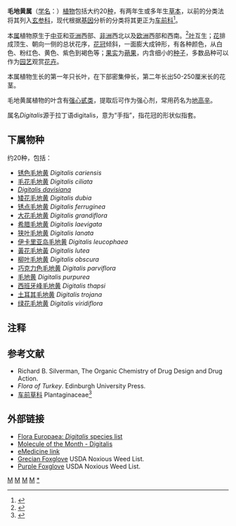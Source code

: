 {{Automatic Taxobox
| taxon = Digitalis
| authority = [[L.|L.]]
| image = Digitalis purpurea2.jpg
| image_caption = [[毛地黄|毛地黄]] （''Digitalis purpurea''） 
| subdivision_ranks = [[种|种]]
| subdivision = 参见正文
}}

'''毛地黄属'''（[[学名|学名]]：{{lang|la|''Digitalis''}}）[[植物|植物]]包括大约20[[种|种]]，有两年生或多年生[[草本|草本]]，以前的分类法将其列入[[玄参科|玄参科]]，现代根据[[基因|基因]]分析的分类将其更正为[[车前科|车前科]]<ref name="olmstead">{{Cite journal |last1=Olmstead |first1=R. G. |last2=de Pamphilis |first2=C. W. |last3=Wolfe |first3=A. D. |last4=Young |first4=N. D. |last5=Elisons |first5=W. J. |last6=Reeves |first6=P. A. |year=2001 |title=Disintegration of the Scrophulariaceae |journal=''[[美國植物學期刊|American Journal of Botany]]'' |volume=88 |issue=2 | pages = 348–361 |url=https://www.researchgate.net/publication/280820806 |doi=10.2307/2657024 |pmid=11222255 |jstor=2657024 |access-date=2020-11-28 |language=en }}</ref>。

本[[属|属]]植物原生于[[中亚|中亚]]和[[亚洲|亚洲]]西部、[[非洲|非洲]]西北以及[[欧洲|欧洲]]西部和西南。<ref name="Arkive">{{cite web |url=http://www.arkive.org/foxglove/digitalis-purpurea/range-and-habitat.html |title=Foxglove (''Digitalis purpurea'') |last=Anon |work=Arkive: images of life on Earth |publisher=Wildscreen |access-date=2010-05-06 |archive-url=https://web.archive.org/web/20100613180131/http://www.arkive.org/foxglove/digitalis-purpurea/range-and-habitat.html |archive-date=2010-06-13 |dead-url=yes |language=en }}</ref>[[叶|叶]]互生；[[花|花]]排成顶生、朝向一侧的总状花序，[[花冠|花冠]]倾斜，一面膨大成钟形，有各种颜色，从白色、粉红色、黄色、紫色到褐色等；[[果实|果实]]为[[蒴果|蒴果]]，内含细小的[[种子|种子]]，多数品种可以作为[[园艺|园艺]]观赏[[花卉|花卉]]。

本属植物生长的第一年只长叶，在下部密集伸长，第二年长出50-250厘米长的花茎。

毛地黄属植物的叶含有[[强心甙类|强心甙类]]，提取后可作为强心剂，常用药名为[[地高辛|地高辛]]。

属名''Digitalis''源于拉丁语digitalis，意为“手指”，指花冠的形状似指套。

==下属物种==
约20种，包括：
* [[锈色毛地黄|锈色毛地黄]] ''Digitalis cariensis''
* [[毛花毛地黄|毛花毛地黄]] ''Digitalis ciliata''
* ''[[Digitalis_davisiana|Digitalis davisiana]]''
* [[矮花毛地黄|矮花毛地黄]] ''Digitalis dubia''
* [[锈点毛地黄|锈点毛地黄]] ''Digitalis ferruginea''
* [[大花毛地黄|大花毛地黄]] ''Digitalis grandiflora''
* [[希腊毛地黄|希腊毛地黄]] ''Digitalis laevigata''
* [[狭叶毛地黄|狭叶毛地黄]] ''Digitalis lanata''
* [[伊卡里亚岛毛地黄|伊卡里亚岛毛地黄]] ''Digitalis leucophaea''
* [[黃花毛地黃|黃花毛地黃]] ''Digitalis lutea''
* [[柳叶毛地黄|柳叶毛地黄]] ''Digitalis obscura''
* [[巧克力色毛地黄|巧克力色毛地黄]] ''Digitalis parviflora''
* [[毛地黄|毛地黄]] ''Digitalis purpurea''
* [[西班牙峰毛地黄|西班牙峰毛地黄]] ''Digitalis thapsi''
* [[土耳其毛地黄|土耳其毛地黄]] ''Digitalis trojana''
* [[绿花毛地黄|绿花毛地黄]] ''Digitalis viridiflora''

== 注释 ==
{{reflist}}

== 参考文献 ==
* Richard B. Silverman, The Organic Chemistry of Drug Design and Drug Action.
* ''Flora of Turkey''. Edinburgh University Press.
* [[车前草科|车前草科]] Plantaginaceae<ref name="olmstead">{{cite journal | author = Olmstead, R. G., dePamphilis, C. W., Wolfe, A. D., Young, N. D., Elisons, W. J. & Reeves P. A. | title = Disintegration of the Scrophulariaceae | journal = American Journal of Botany | volume = 88 | pages = 348–361 | year = 2001 | url = http://www.amjbot.org/cgi/content/full/88/2/348 | doi = 10.2307/2657024 | pmid = 11222255 | issue = 2 | jstor = 2657024 | publisher = American Journal of Botany, Vol. 88, No. 2 | access-date = 2010-08-25 | archive-date = 2010-06-26 | archive-url = https://web.archive.org/web/20100626092426/http://www.amjbot.org/cgi/content/full/88/2/348 | dead-url = no }}</ref>

== 外部链接 ==
* [http://rbg-web2.rbge.org.uk/cgi-bin/nph-readbtree.pl/feout?FAMILY_XREF=&GENUS_XREF=Digitalis&SPECIES_XREF=&TAXON_NAME_XREF=&RANK=species Flora Europaea: ''Digitalis'' species list] {{Wayback|url=http://rbg-web2.rbge.org.uk/cgi-bin/nph-readbtree.pl/feout?FAMILY_XREF=&GENUS_XREF=Digitalis&SPECIES_XREF=&TAXON_NAME_XREF=&RANK=species |date=20110622072658 }}
*[http://www.bris.ac.uk/Depts/Chemistry/MOTM/digitalis/digtalis.htm Molecule of the Month - Digitalis] {{Wayback|url=http://www.bris.ac.uk/Depts/Chemistry/MOTM/digitalis/digtalis.htm |date=20101015014315 }}
*[http://www.emedicine.com/PED/topic590.htm eMedicine link] {{Wayback|url=http://www.emedicine.com/PED/topic590.htm |date=20081202140705 }}
*[http://plants.usda.gov/java/profile?symbol=DILA3 Grecian Foxglove] {{Wayback|url=http://plants.usda.gov/java/profile?symbol=DILA3 |date=20101116081158 }} USDA Noxious Weed List.
*[http://plants.usda.gov/java/profile?symbol=DIPU Purple Foxglove] {{Wayback|url=http://plants.usda.gov/java/profile?symbol=DIPU |date=20130501055523 }} USDA Noxious Weed List.
{{Commons|Digitalis}}
{{Wiktionarypar|digitalis}}
{{Taxonbar|from=Q156533}}

[[Category:抗心律失常药|M]]
[[Category:车前草科|M]]
[[Category:藥用植物|M]]
[[Category:有毒植物|M]]
[[Category:毛地黄属|*]]